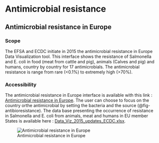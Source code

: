 # Antimicrobial resistance

## Antimicrobial resistance in Europe

### Scope

The EFSA and ECDC initiate in 2015 the antimicrobial resistance in Europe Data Visualization tool. This interface shows the resistance of Salmonella and E. coli in food (meat from cattle and pig), animals (Calves and pig) and humans, country by country for 17 antimicrobials. The antimicrobial resistance is range from rare (\<0.1%) to extremely high (\>70%).

### Accessibility

The antimicrobial resistance in Europe interface is available with this link : [Antimicrobial resistance in Europe](https://efsa.gitlab.io/multimedia/dataviz-2015/index.htm?lang=en#). The user can choose to focus on the country orthe antimicrobial by setting the bacteria and the source (@fig-antibioresistance). The data base presenting the occurrence of resistance in Salmonella and E. coli from animals, meat and humans in EU member States is available here : [Data_Viz_2015_updates_ECDC.xlsx](https://zenodo.org/record/495574/files/Data%20Viz%202015%20updates_ECDC.xlsx?download=1).

![Antimicrobial resistance in Europe](images/antimicrobial_resistance_ECDC.png){#fig-antibioresistance}

